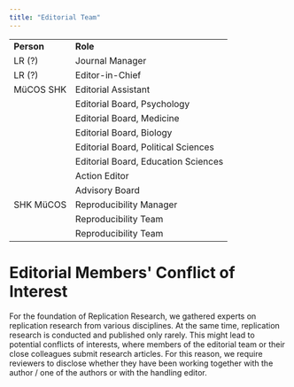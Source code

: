```yaml
---
title: "Editorial Team"
---
```


|            |                                     |
|------------|-------------------------------------|
| **Person** | **Role**                            |
| LR (?)     | Journal Manager                     |
| LR (?)     | Editor-in-Chief                     |
| MüCOS SHK  | Editorial Assistant                 |
|            | Editorial Board, Psychology         |
|            | Editorial Board, Medicine           |
|            | Editorial Board, Biology            |
|            | Editorial Board, Political Sciences |
|            | Editorial Board, Education Sciences |
|            | Action Editor                       |
|            | Advisory Board                      |
| SHK MüCOS  | Reproducibility Manager             |
|            | Reproducibility Team                |
|            | Reproducibility Team                |

# Editorial Members\' Conflict of Interest

For the foundation of Replication Research, we gathered experts on replication research from various disciplines. At the same time, replication research is conducted and published only rarely. This might lead to potential conflicts of interests, where members of the editorial team or their close colleagues submit research articles. For this reason, we require reviewers to disclose whether they have been working together with the author / one of the authors or with the handling editor.

